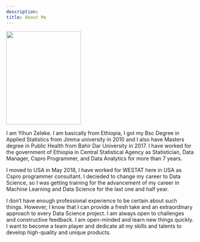 ```yaml
---
description: 
title: About Me
---
```


![](/./about_files/IMG_7865.PNG){width=200px height=250px}

I am Yihun Zeleke. I am basically from Ethiopia, I got my Bsc Degree in Applied Statistics from Jimma university in 2010 and I also have Masters degree in Public Health from Bahir Dar University in 2017. I have worked for the government of Ethiopia in Central Statistical Agency as Statistician, Data Manager, Cspro Programmer, and Data Analytics for more than 7 years. 

I moved to USA in May 2018, I have worked for WESTAT here in USA as Cspro programmer consultant. I decieded to change my career to Data Science, so I was getting training for the advancement of my career in Machine Learning and Data Science for the last one and half year. 

I don't have enough professional experience to be certain about such things. However, I know that I can provide a fresh take and an extraordinary approach to every  Data Science project. I am always open to challenges and constructive feedback. I am open-minded and learn new things quickly. I want to become a team player and dedicate all my skills and talents to develop high-quality and unique products.
